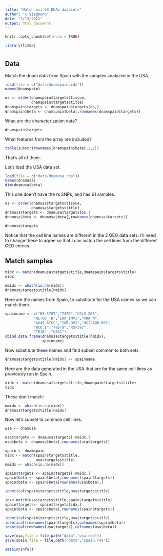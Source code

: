```yaml
---
title: "Match nci-60 DNAm datasets"
author: "K Siegmund"
date: "7/13/2021"
output: html_document
---
```


```r
knitr::opts_chunk$set(echo = TRUE)
```

```r
library(limma)
```

# {.tabset}

## Data

Match the dnam data from Spain with the samples analyzed in the USA.

```r
load(file = c("data/dnamspain.rda"))
names(dnamspain)
```

```r
os <- order(dnamspain$targets$tissue,
            dnamspain$targets$title)
dnamspain$targets <- dnamspain$targets[os,]
dnamspain$beta <- dnamspain$beta[,rownames(dnamspain$targets)]
```

What are the characterization data?
```r
dnamspain$targets
```

What features from the array are included?
```r
table(substr(rownames(dnamspain$beta),1,2))
```
That's all of them.



Let's load the USA data set.
```r
load(file = c("data/dnamusa.rda"))
names(dnamusa)
dim(dnamusa$beta)
```

This one doen't have the rs SNPs, and has 61 samples.

```r
os <- order(dnamusa$targets$tissue,
            dnamusa$targets$title)
dnamusa$targets <- dnamusa$targets[os,]
dnamusa$beta <- dnamusa$beta[,rownames(dnamusa$targets)]
```


```r
dnamusa$targets
```

Notice that the cell line names are different in the 2 GEO data sets.  I'll need to change these to agree so that I can match the cell lines from the different GEO entries.

## Match samples

```r
midx <- match(dnamusa$targets$title,dnamspain$targets$title)
midx
```

```r
nmidx <- which(is.na(midx))
dnamusa$targets$title[nmidx]
```

Here are the names from Spain, to substitute for the USA names so we can match them.

```r
spainname <- c("HS_578T","T47D","COLO-205",
             "HL-60_TB","LOX_IMVI","MDA_N",
             "A549_ATCC","IGR-OV1","NCI-ADR-RES",
             "RC0.1","786-O","RXF393",
             "TK10" ,"U031")
cbind.data.frame(dnamusa$targets$title[nmidx],
                 spainname)             
```

Now substitute these names and find subset common to both sets.
```r
dnamusa$targets$title[nmidx] <- spainname
```

Here are the data generated in the USA that are for the same cell lines as previously run in Spain.

```r
midx <- match(dnamusa$targets$title,dnamspain$targets$title)
midx
```

These don't match:
```r
nmidx <- which(is.na(midx))
dnamusa$targets$title[nmidx]
```

Now let's subset to common cell lines.
```r
usa <- dnamusa

usa$targets <- dnamusa$targets[-nmidx,]
usa$beta <- dnamusa$beta[,rownames(usa$targets)]
```

```r
spain <- dnamspain
midx <- match(spain$targets$title,
              usa$targets$title)
nmidx <- which(is.na(midx))

spain$targets <- spain$targets[-nmidx,]
spain$beta <- spain$beta[,rownames(spain$targets)]
spain$beta <- spain$beta[rownames(usa$beta),]
```

```r
identical(spain$targets$title,usa$targets$title)
```

```r
idx<-match(usa$targets$title,spain$targets$title)
spain$targets<- spain$targets[idx,]
spain$beta <- spain$beta[,rownames(spain$targets)]
```

```r
identical(spain$targets$title,usa$targets$title)
identical(rownames(spain$targets),colnames(spain$beta))
identical(rownames(usa$targets),colnames(usa$beta))
```

```r
save(usa,file = file.path("data","usa.rda"))
save(spain,file = file.path("data","spain.rda"))
```

```r
sessionInfo()
```

